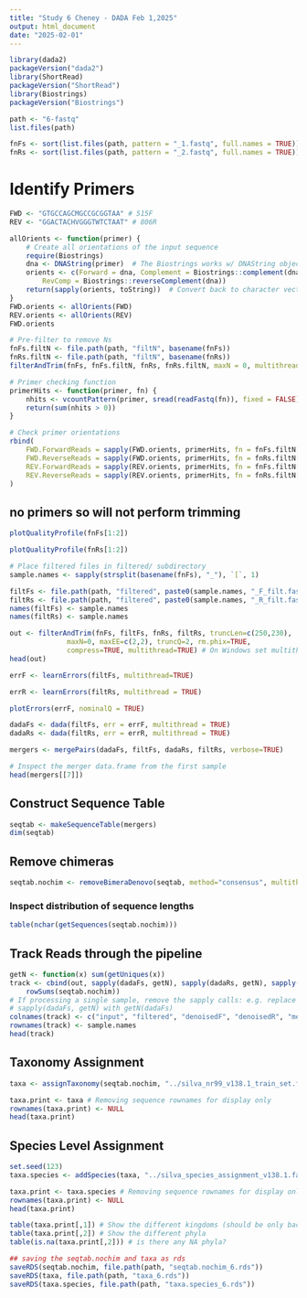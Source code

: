 ```yaml
---
title: "Study 6 Cheney - DADA Feb 1,2025"
output: html_document
date: "2025-02-01"
---
```


```r
library(dada2)
packageVersion("dada2")
library(ShortRead)
packageVersion("ShortRead")
library(Biostrings)
packageVersion("Biostrings")
```

```r
path <- "6-fastq"
list.files(path)
```

```r
fnFs <- sort(list.files(path, pattern = "_1.fastq", full.names = TRUE))
fnRs <- sort(list.files(path, pattern = "_2.fastq", full.names = TRUE))
```

# Identify Primers
```r
FWD <- "GTGCCAGCMGCCGCGGTAA" # 515F
REV <- "GGACTACHVGGGTWTCTAAT" # 806R
```

```r
allOrients <- function(primer) {
    # Create all orientations of the input sequence
    require(Biostrings)
    dna <- DNAString(primer)  # The Biostrings works w/ DNAString objects rather than character vectors
    orients <- c(Forward = dna, Complement = Biostrings::complement(dna), Reverse = Biostrings::reverse(dna),
        RevComp = Biostrings::reverseComplement(dna))
    return(sapply(orients, toString))  # Convert back to character vector
}
FWD.orients <- allOrients(FWD)
REV.orients <- allOrients(REV)
FWD.orients
```

```r
# Pre-filter to remove Ns
fnFs.filtN <- file.path(path, "filtN", basename(fnFs))
fnRs.filtN <- file.path(path, "filtN", basename(fnRs))
filterAndTrim(fnFs, fnFs.filtN, fnRs, fnRs.filtN, maxN = 0, multithread = TRUE)
```

```r
# Primer checking function
primerHits <- function(primer, fn) {
    nhits <- vcountPattern(primer, sread(readFastq(fn)), fixed = FALSE)
    return(sum(nhits > 0))
}
```

```r
# Check primer orientations
rbind(
    FWD.ForwardReads = sapply(FWD.orients, primerHits, fn = fnFs.filtN[[1]]),
    FWD.ReverseReads = sapply(FWD.orients, primerHits, fn = fnRs.filtN[[1]]),
    REV.ForwardReads = sapply(REV.orients, primerHits, fn = fnFs.filtN[[1]]),
    REV.ReverseReads = sapply(REV.orients, primerHits, fn = fnRs.filtN[[1]])
)
```
## no primers so will not perform trimming

```r
plotQualityProfile(fnFs[1:2])
```

```r
plotQualityProfile(fnRs[1:2])
```

```r
# Place filtered files in filtered/ subdirectory
sample.names <- sapply(strsplit(basename(fnFs), "_"), `[`, 1)

filtFs <- file.path(path, "filtered", paste0(sample.names, "_F_filt.fastq.gz"))
filtRs <- file.path(path, "filtered", paste0(sample.names, "_R_filt.fastq.gz"))
names(filtFs) <- sample.names
names(filtRs) <- sample.names
```

```r
out <- filterAndTrim(fnFs, filtFs, fnRs, filtRs, truncLen=c(250,230),
              maxN=0, maxEE=c(2,2), truncQ=2, rm.phix=TRUE,
              compress=TRUE, multithread=TRUE) # On Windows set multithread=FALSE
head(out)
```

```r
errF <- learnErrors(filtFs, multithread=TRUE)
```

```r
errR <- learnErrors(filtRs, multithread = TRUE)
```

```r
plotErrors(errF, nominalQ = TRUE)
```

```r
dadaFs <- dada(filtFs, err = errF, multithread = TRUE)
dadaRs <- dada(filtRs, err = errR, multithread = TRUE)
```

```r
mergers <- mergePairs(dadaFs, filtFs, dadaRs, filtRs, verbose=TRUE)
```


```r
# Inspect the merger data.frame from the first sample
head(mergers[[7]])
```
## Construct Sequence Table
```r
seqtab <- makeSequenceTable(mergers)
dim(seqtab)
```
## Remove chimeras
```r
seqtab.nochim <- removeBimeraDenovo(seqtab, method="consensus", multithread=TRUE, verbose=TRUE)
```
### Inspect distribution of sequence lengths
```r
table(nchar(getSequences(seqtab.nochim)))
```
## Track Reads through the pipeline
```r
getN <- function(x) sum(getUniques(x))
track <- cbind(out, sapply(dadaFs, getN), sapply(dadaRs, getN), sapply(mergers, getN),
    rowSums(seqtab.nochim))
# If processing a single sample, remove the sapply calls: e.g. replace
# sapply(dadaFs, getN) with getN(dadaFs)
colnames(track) <- c("input", "filtered", "denoisedF", "denoisedR", "merged", "nonchim")
rownames(track) <- sample.names
head(track)
```
## Taxonomy Assignment
```r
taxa <- assignTaxonomy(seqtab.nochim, "../silva_nr99_v138.1_train_set.fa.gz", multithread=TRUE)
```

```r
taxa.print <- taxa # Removing sequence rownames for display only
rownames(taxa.print) <- NULL
head(taxa.print)
```

## Species Level Assignment
```r
set.seed(123)
taxa.species <- addSpecies(taxa, "../silva_species_assignment_v138.1.fa.gz")
```

```r
taxa.print <- taxa.species # Removing sequence rownames for display only
rownames(taxa.print) <- NULL
head(taxa.print)
```

```r
table(taxa.print[,1]) # Show the different kingdoms (should be only bacteria)
table(taxa.print[,2]) # Show the different phyla
table(is.na(taxa.print[,2])) # is there any NA phyla?
```

```r
## saving the seqtab.nochim and taxa as rds
saveRDS(seqtab.nochim, file.path(path, "seqtab.nochim_6.rds"))
saveRDS(taxa, file.path(path, "taxa_6.rds"))
saveRDS(taxa.species, file.path(path, "taxa.species_6.rds"))
```

